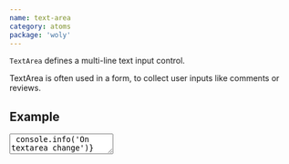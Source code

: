```yaml
---
name: text-area
category: atoms
package: 'woly'
---
```



`TextArea` defines a multi-line text input control.

TextArea is often used in a form, to collect user inputs like comments or reviews.

## Example

<Playground>
  <TextArea
    name="name"
    placeholder="Simple text-area"
    onChange={() => console.info('On textarea change')}
    variant="secondary"
  />
</Playground>

## Variants

Primary and danger variants are should be used to focus user attention.

<Playground>
  <TextArea
    name="name"
    placeholder="Primary"
    onChange={() => console.info('On textarea change')}
    variant="primary"
  />
  <TextArea
    name="name"
    placeholder="Secondary"
    onChange={() => console.info('On textarea change')}
    variant="secondary"
  />
</Playground>

## Disabled

This Boolean attribute indicates that the user cannot interact with the control.
If this attribute is not specified, the control inherits its setting from the containing element;
if there is no containing element when the disabled attribute is set, the control is enabled.

<Playground>
  <TextArea name="name" placeholder="Disabled" variant="primary" disabled />
</Playground>

## Resize

The resize property defines if (and how) an element is resizable by the user.

<Playground>
  <div style={{ marginBottom: '60px' }}>
    <TextArea
      name="name"
      placeholder="Here, the user can resize both the height and width"
      onChange={() => console.info('On textarea change')}
      variant="primary"
      rows={5}
      resize
    />
  </div>
  <div style={{ marginBottom: '40px' }}>
    <TextArea
      name="name"
      placeholder="Oops! You can't resize this textarea"
      onChange={() => console.info('On textarea change')}
      variant="primary"
    />
  </div>
</Playground>

## Cols, rows and wrap

TextArea size can be controlled with number of cols and rows.

### cols

The visible width of the text control, in average character widths.
If it is specified, it must be a positive integer. If it is not specified, the default value is 20.

### rows

The number of visible text lines for the control.

### wrap

Indicates how the control wraps text.
Possible values are:

- hard: The browser automatically inserts line breaks, so that each line has no more than the width of the control;
  the cols attribute must also be specified for this to take effect.

- soft: The browser ensures that all line breaks in the value consist of a CR+LF pair,
  but does not insert any additional line breaks.

- off : Like soft but changes appearance to white-space: pre so line segments exceeding cols are not wrapped
  and the textarea becomes horizontally scrollable.

<Playground>
  <TextArea
    name="name"
    placeholder="Hey! Here is 20 cols and it's wrapp off"
    onChange={() => console.info('On textarea change')}
    variant="primary"
    cols={20}
    wrap="off"
  />
  <TextArea
    name="name"
    placeholder="Oops! Textarea consists only 3 rows"
    onChange={() => console.info('On textarea change')}
    variant="primary"
    rows={3}
  />
</Playground>

## Sizes

Size controlled by the `component-level` block property not from the props.

<Playground>
  <block.S>
    <TextArea
      name="name"
      placeholder="Primary"
      onChange={() => console.info('On textarea change')}
      variant="primary"
    />
  </block.S>
  <block.M>
    <TextArea
      name="name"
      placeholder="Primary"
      onChange={() => console.info('On textarea change')}
      variant="primary"
    />
  </block.M>
  <block.L>
    <TextArea
      name="name"
      placeholder="Primary"
      onChange={() => console.info('On textarea change')}
      variant="primary"
    />
  </block.L>
  <block.XL>
    <TextArea
      name="name"
      placeholder="Primary"
      onChange={() => console.info('On textarea change')}
      variant="primary"
    />
  </block.XL>
</Playground>

### Container

TextArea can be placed inside the container. TextArea width is equal to container size.

<Playground direction="horizontal">
  <block.S>
    <TextArea
      name="name"
      placeholder="Primary"
      onChange={() => console.info('On textarea change')}
      variant="primary"
    />
  </block.S>
  <block.S>
    <TextArea
      name="name"
      placeholder="Primary"
      onChange={() => console.info('On textarea change')}
      variant="primary"
    />
  </block.S>
</Playground>

### Kinds

| Name       | Description                                                 |
| ---------- | ----------------------------------------------------------- |
| `TextArea` | Base text-area. Useful for creating a new kind of text-area |

### Props

| Name          | Type                                                           | Default       | Description                                                                              |
| ------------- | -------------------------------------------------------------- | ------------- | ---------------------------------------------------------------------------------------- |
| `name`        | `string`                                                       |               | Name attribute specifies a name of the text-area                                         |
| `disabled`    | `boolean`                                                      | `null`        | HTML disabled attribute                                                                  |
| `value`       | `HTMLInputElement['value']`                                    | `null`        | Value of text-area field                                                                 |
| `onChange`    | `(e: React.ChangeEvent<HTMLInputElement>) => unknown`          |               | Callback when user text-area                                                             |
| `onKeyDown`   | `(event: React.KeyboardEvent<HTMLTextAreaElement>) => unknown` |               | Callback when user text-area                                                             |
| `variant`     | `string`                                                       | `'secondary'` | Variant prop to style TextArea component                                                 |
| `row`         | `number`                                                       |               | Number of rows to display                                                                |
| `cols`        | `number`                                                       |               | Number of cols to display                                                                |
| `wrap`        | `string`                                                       |               | The wrap attribute specifies how the text in a text area is to be wrapped                |
| `resize`      | `string`                                                       |               | The resize property defines if (and how) an element is resizable by the user             |
| `maxLength`   | `number`                                                       |               | The maxlength attribute specifies the maximum length (in characters)                     |
| `minLength`   | `number`                                                       |               | The minlength attribute specifies the maximum length (in characters)                     |
| `overflow`    | `string`                                                       |               | The overflow property specifies what should happen if content overflows an element's box |
| `placeholder` | `string`                                                       |               | The placeholder represents the placeholder text                                          |
| `...`         | `HTMLInputElement`                                             | `{}`          | Other props are inherited from `HTMLInputElement`                                        |
